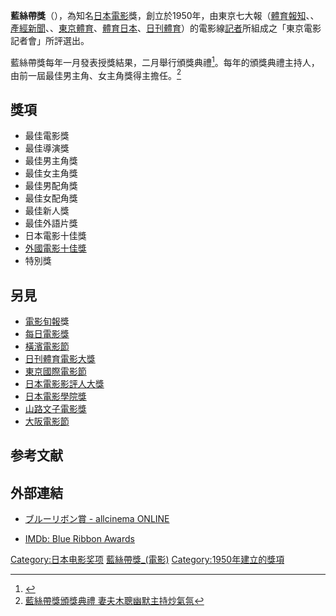 {{About|關於電影的藍絲帶獎|其他同名獎項|藍絲帶獎}}
{{Infobox award
| name           = 藍絲帶獎
| current_awards = 
| image          = 
| imagesize      = 
| caption        = 
| description    = 優秀之日本及外語電影作品、在日本電影有優秀表現之導演與演員
| presenter      = 東京電影記者會
| country        = {{JPN}}
| year           = 1950年
| host           = 前一屆最佳男主角、女主角得主
| holder         = 
| website        = 
}}
{{Japanese
|japanese = ブルーリボン賞
|kana = ブルーリボンしょう
|romaji = Burū Ribon Shō
}}
'''藍絲帶獎'''（{{lang-ja|'''ブルーリボン賞'''}}），為知名[[日本電影|日本電影]]獎，創立於1950年，由東京七大報（[[體育報知|體育報知]]、{{link-ja|每日體育|デイリースポーツ}}、[[產經新聞|產經新聞]]、{{link-ja|東京中日體育報|東京中日スポーツ}}、[[東京體育|東京體育]]、[[體育日本|體育日本]]、[[日刊體育|日刊體育]]）的電影線[[記者|記者]]所組成之「東京電影記者會」所評選出。

藍絲帶獎每年一月發表授獎結果，二月舉行頒獎典禮<ref>{{Cite web |url=http://hochi.yomiuri.co.jp/feature/entertainment/20130404-476995/data/b_about.htm |title=ブルーリボン賞とは |access-date=2014-12-03 |archive-date=2014-03-29 |archive-url=https://web.archive.org/web/20140329021026/http://hochi.yomiuri.co.jp/feature/entertainment/20130404-476995/data/b_about.htm |dead-url=no }}</ref>。每年的頒獎典禮主持人，由前一屆最佳男主角、女主角獎得主擔任。<ref>[http://www.xinmedia.com/n/news_article.aspx?newsid=41694&type=0 藍絲帶獎頒獎典禮 妻夫木聰幽默主持炒氣氛]</ref>

==獎項==
*最佳電影獎
*最佳導演獎
*最佳男主角獎
*最佳女主角獎
*最佳男配角獎
*最佳女配角獎
*最佳新人獎
*最佳外語片獎
*日本電影十佳獎
*[[藍絲帶外國電影十佳獎|外國電影十佳獎]]
*特別獎

== 另見 ==
*[[電影旬報|電影旬報]]獎
*[[每日電影獎|每日電影獎]]
*[[橫濱電影節|橫濱電影節]]
*[[日刊體育電影大獎|日刊體育電影大獎]]
*[[東京國際電影節|東京國際電影節]]
*[[日本電影影評人大獎|日本電影影評人大獎]]
*[[日本電影學院獎|日本電影學院獎]]
*[[山路文子電影獎|山路文子電影獎]]
*[[大阪電影節|大阪電影節]]

== 参考文献 ==
{{Reflist|30em}}

== 外部連結 ==
* {{ja}}[http://www.allcinema.net/prog/award_top.php?num_a=41 ブルーリボン賞 - allcinema ONLINE] {{Wayback|url=http://www.allcinema.net/prog/award_top.php?num_a=41 |date=20190905082417 }}
* {{en}}[http://www.imdb.com/Sections/Awards/Blue_Ribbon_Awards/ IMDb: Blue Ribbon Awards] {{Wayback|url=http://www.imdb.com/Sections/Awards/Blue_Ribbon_Awards/ |date=20100216202443 }} 

{{藍絲帶獎最佳影片}}
{{藍絲帶獎最佳導演}}
{{藍絲帶獎最佳男主角}}
{{藍絲帶獎最佳女主角}}
{{藍絲帶獎最佳男配角}}
{{藍絲帶獎最佳女配角}}
{{藍絲帶獎最佳新人}}
{{藍絲帶獎最佳外語片}}

{{DEFAULTSORT:藍絲帶獎}}
[[Category:日本电影奖项|Category:日本电影奖项]]
[[Category:藍絲帶獎_(電影)|]]
[[Category:1950年建立的獎項|Category:1950年建立的獎項]]